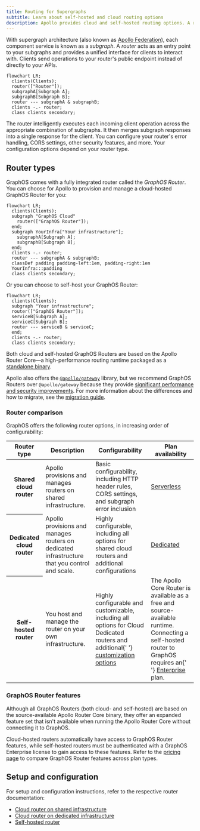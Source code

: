 ```yaml
---
title: Routing for Supergraphs
subtitle: Learn about self-hosted and cloud routing options
description: Apollo provides cloud and self-hosted routing options. A router acts as an entry point to your GraphQL APIs and provides a unified interface for clients to interact with.
---
```


With supergraph architecture (also known as [Apollo Federation](/federation/)), each component service is known as a _subgraph_. A _router_ acts as an entry point to your subgraphs and provides a unified interface for clients to interact with. Clients send operations to your router's public endpoint instead of directly to your APIs.

```mermaid
flowchart LR;
  clients(Clients);
  router(["Router"]);
  subgraphA[Subgraph A];
  subgraphB[Subgraph B];
  router --- subgraphA & subgraphB;
  clients -.- router;
  class clients secondary;
```

The router intelligently executes each incoming client operation across the appropriate combination of subgraphs. It then merges subgraph responses into a single response for the client. You can configure your router's error handling, CORS settings, other security features, and more. Your configuration options depend on your router type.

## Router types

GraphOS comes with a fully integrated router called the _GraphOS Router_.
You can choose for Apollo to provision and manage a cloud-hosted GraphOS Router for you:

```mermaid
flowchart LR;
  clients(Clients);
  subgraph "GraphOS Cloud"
    router(["GraphOS Router"]);
  end;
  subgraph YourInfra["Your infrastructure"];
    subgraphA[Subgraph A];
    subgraphB[Subgraph B];
  end;
  clients -.- router;
  router --- subgraphA & subgraphB;
  classDef padding padding-left:1em, padding-right:1em
  YourInfra:::padding
  class clients secondary;
```

Or you can choose to self-host your GraphOS Router:

```mermaid
flowchart LR;
  clients(Clients);
  subgraph "Your infrastructure";
  router(["GraphOS Router"]);
  serviceB[Subgraph A];
  serviceC[Subgraph B];
  router --- serviceB & serviceC;
  end;
  clients -.- router;
  class clients secondary;
```

Both cloud and self-hosted GraphOS Routers are based on the Apollo Router Core—a high-performance routing runtime packaged as a [standalone binary](https://github.com/apollographql/router).

<Note>

Apollo also offers the [`@apollo/gateway`](/federation/v1/gateway/) library, but we recommend GraphOS Routers over `@apollo/gateway` because they provide [significant performance and security improvements](https://www.apollographql.com/blog/announcement/backend/apollo-router-our-graphql-federation-runtime-in-rust/). For more information about the differences and how to migrate, see the [migration guide](/router/migrating-from-gateway/).

</Note>

### Router comparison

GraphOS offers the following router options, in increasing order of configurability:

<table>
  <thead>
    <tr>
      <th>Router type</th>
      <th>Description</th>
      <th>Configurability</th>
      <th>Plan availability</th>
    </tr>
  </thead>
  <tbody>
    <tr>
      <th>Shared cloud router</th>
      <td>Apollo provisions and manages routers on shared infrastructure.</td>
      <td>
        Basic configurability, including HTTP header rules, CORS settings, and
        subgraph error inclusion
      </td>
      <td>
        <a href="https://apollographql.com/pricing">Serverless</a>
      </td>
    </tr>
    <tr>
      <th>Dedicated cloud router</th>
      <td>
        Apollo provisions and manages routers on dedicated infrastructure that
        you control and scale.
      </td>
      <td>
        Highly configurable, including all options for shared cloud routers and
        additional configurations
      </td>
      <td>
        <a href="https://apollographql.com/pricing">Dedicated</a>
      </td>
    </tr>
    <tr>
      <th>Self-hosted router</th>
      <td>You host and manage the router on your own infrastructure.</td>
      <td>
        Highly configurable and customizable, including all options for Cloud
        Dedicated routers and additional{' '}
        <a href="/router/customizations/overview">customization options</a>
      </td>
      <td>
        The Apollo Core Router is available as a free and source-available
        runtime. Connecting a self-hosted router to GraphOS requires an{' '}
        <a href="https://apollographql.com/pricing">Enterprise</a> plan.
      </td>
    </tr>
  </tbody>
</table>

### GraphOS Router features

Although all GraphOS Routers (both cloud- and self-hosted) are based on the source-available Apollo Router Core binary, they offer an expanded feature set that isn't available when running the Apollo Router Core without connecting it to GraphOS.

Cloud-hosted routers automatically have access to GraphOS Router features, while self-hosted routers must be authenticated with a GraphOS Enterprise license to gain access to these features. Refer to the [pricing page](https://www.apollographql.com/pricing#graphos-router) to compare GraphOS Router features across plan types.

## Setup and configuration

For setup and configuration instructions, refer to the respective router documentation:

- [Cloud router on shared infrastructure](./quickstart/cloud)
- [Cloud router on dedicated infrastructure](/graphos/cloud-routing/dedicated/quickstart)
- [Self-hosted router](./quickstart/self-hosted)
